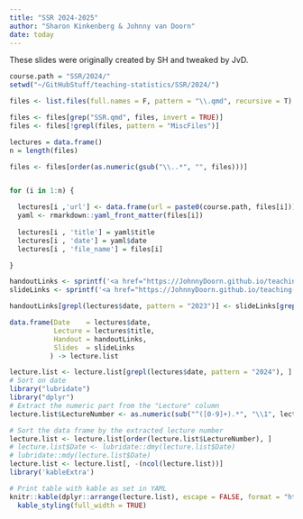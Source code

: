 ```yaml
---
title: "SSR 2024-2025"
author: "Sharon Kinkenberg & Johnny van Doorn"
date: today
---
```


These slides were originally created by SH and tweaked by JvD.

```r
course.path = "SSR/2024/"
setwd("~/GitHubStuff/teaching-statistics/SSR/2024/")

files <- list.files(full.names = F, pattern = "\\.qmd", recursive = T)

files <- files[grep("SSR.qmd", files, invert = TRUE)]
files <- files[!grepl(files, pattern = "MiscFiles")]

lectures = data.frame()
n = length(files)

files <- files[order(as.numeric(gsub("\\..*", "", files)))]


for (i in 1:n) {

  lectures[i ,'url'] <- data.frame(url = paste0(course.path, files[i]))
  yaml <- rmarkdown::yaml_front_matter(files[i])
  
  lectures[i , 'title'] = yaml$title
  lectures[i , 'date'] = yaml$date
  lectures[i , 'file_name'] = files[i]

}

handoutLinks <- sprintf('<a href="https://JohnnyDoorn.github.io/teaching-statistics/%s" target="_blank" class="external">link</a>', gsub("qmd", "html", lectures$url))
slideLinks <- sprintf('<a href="https://JohnnyDoorn.github.io/teaching-statistics/%s" target="_blank" class="external">link</a>', gsub("qmd", "slide.html", lectures$url))

handoutLinks[grepl(lectures$date, pattern = "2023")] <- slideLinks[grepl(lectures$date, pattern = "2023")] <- "-"

data.frame(Date    = lectures$date, 
           Lecture = lectures$title,
           Handout = handoutLinks,
           Slides  = slideLinks
          ) -> lecture.list

lecture.list <- lecture.list[grepl(lectures$date, pattern = "2024"), ]
# Sort on date
library("lubridate")
library("dplyr")
# Extract the numeric part from the "Lecture" column
lecture.list$LectureNumber <- as.numeric(sub("^([0-9]+).*", "\\1", lecture.list$Lecture))

# Sort the data frame by the extracted lecture number
lecture.list <- lecture.list[order(lecture.list$LectureNumber), ]
# lecture.list$Date <- lubridate::dmy(lecture.list$Date)
# lubridate::mdy(lecture.list$Date)
lecture.list <- lecture.list[, -(ncol(lecture.list))]
library('kableExtra')

# Print table with kable as set in YAML
knitr::kable(dplyr::arrange(lecture.list), escape = FALSE, format = "html" ) %>%
  kable_styling(full_width = TRUE)
```
